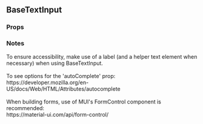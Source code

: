 

<div>
  <h2>BaseTextInput</h2>
  <h3 style={{ position: 'relative', top: '20px' }}>Props</h3>
  <div style={{ marginBottom: '-11px' }}>
    <Props of={BaseTextInput} />
  </div>
  <h3 style={{ marginBottom: '17px' }}>Notes</h3>
  <div style={{ fontFamily: 'monospace' }}>
    To ensure accessibility, make use of a label (and a helper text element when necessary) when
    using BaseTextInput.
    <br />
    <br />
    To see options for the 'autoComplete' prop:
    <br />
    <span style={docsLinkStyles}>https://developer.mozilla.org/en-US/docs/Web/HTML/Attributes/autocomplete</span>
    <br />
    <br />
    When building forms, use of MUI's FormControl component is recommended:
    <br />
    <span style={docsLinkStyles}>https://material-ui.com/api/form-control/</span>
  </div>
</div>
